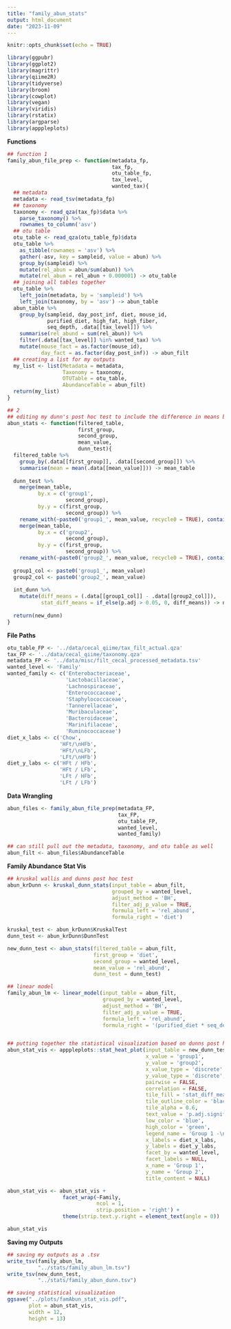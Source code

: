 ```yaml
---
title: "family_abun_stats"
output: html_document
date: "2023-11-09"
---
```


```r
knitr::opts_chunk$set(echo = TRUE)
```

```r
library(ggpubr)
library(ggplot2)
library(magrittr)
library(qiime2R)
library(tidyverse)
library(broom)
library(cowplot)
library(vegan)
library(viridis)
library(rstatix)
library(argparse)
library(apppleplots)
```

**Functions**
```r
## function 1
family_abun_file_prep <- function(metadata_fp,
                                  tax_fp,
                                  otu_table_fp,
                                  tax_level,
                                  wanted_tax){
  ## metadata
  metadata <- read_tsv(metadata_fp)
  ## taxonomy
  taxonomy <- read_qza(tax_fp)$data %>% 
    parse_taxonomy() %>% 
    rownames_to_column('asv')
  ## otu table 
  otu_table <- read_qza(otu_table_fp)$data
  otu_table %>% 
    as_tibble(rownames = 'asv') %>% 
    gather(-asv, key = sampleid, value = abun) %>% 
    group_by(sampleid) %>% 
    mutate(rel_abun = abun/sum(abun)) %>% 
    mutate(rel_abun = rel_abun + 0.000001) -> otu_table
  ## joining all tables together 
  otu_table %>% 
    left_join(metadata, by = 'sampleid') %>% 
    left_join(taxonomy, by = 'asv') -> abun_table
  abun_table %>% 
    group_by(sampleid, day_post_inf, diet, mouse_id, 
             purified_diet, high_fat, high_fiber, 
             seq_depth, .data[[tax_level]]) %>% 
    summarise(rel_abund = sum(rel_abun)) %>% 
    filter(.data[[tax_level]] %in% wanted_tax) %>% 
    mutate(mouse_fact = as.factor(mouse_id),
           day_fact = as.factor(day_post_inf)) -> abun_filt
  ## creating a list for my outputs
  my_list <- list(Metadata = metadata,
                  Taxonomy = taxonomy,
                  OTUTable = otu_table,
                  AbundanceTable = abun_filt)
  return(my_list)
}

## 2 
## editing my dunn's post hoc test to include the difference in means between groups 
abun_stats <- function(filtered_table,
                       first_group,
                       second_group,
                       mean_value,
                       dunn_test){
  filtered_table %>% 
    group_by(.data[[first_group]], .data[[second_group]]) %>% 
    summarise(mean = mean(.data[[mean_value]])) -> mean_table
  
  dunn_test %>% 
    merge(mean_table, 
          by.x = c('group1',
                   second_group),
          by.y = c(first_group,
                   second_group)) %>% 
    rename_with(~paste0('group1_', mean_value, recycle0 = TRUE), contains('mean')) %>% 
    merge(mean_table,
          by.x = c('group2',
                   second_group),
          by.y = c(first_group,
                   second_group)) %>% 
    rename_with(~paste0('group2_', mean_value, recycle0 = TRUE), contains('mean')) -> int_dunn
  
  group1_col <- paste0('group1_', mean_value)
  group2_col <- paste0('group2_', mean_value)
  
  int_dunn %>% 
    mutate(diff_means = (.data[[group1_col]] - .data[[group2_col]]),
           stat_diff_means = if_else(p.adj > 0.05, 0, diff_means)) -> new_dunn
  
  return(new_dunn)
}
```

**File Paths**
```r
otu_table_FP <- '../data/cecal_qiime/tax_filt_actual.qza'
tax_FP <- '../data/cecal_qiime/taxonomy.qza'
metadata_FP <- '../data/misc/filt_cecal_processed_metadata.tsv'
wanted_level <- 'Family'
wanted_family <- c('Enterobacteriaceae', 
                   'Lactobacillaceae', 
                   'Lachnospiraceae', 
                   'Enterococcaceae',
                   'Staphylococcaceae', 
                   'Tannerellaceae', 
                   'Muribaculaceae', 
                   'Bacteroidaceae', 
                   'Marinifilaceae', 
                   'Ruminococcaceae')
diet_x_labs <- c('Chow',
                 'HFt/\nHFb',
                 'HFt/\nLFb',
                 'LFt/\nHFb')
diet_y_labs <- c('HFt / HFb',
                 'HFt / LFb',
                 'LFt / HFb',
                 'LFt / LFb')
```

**Data Wrangling**
```r
abun_files <- family_abun_file_prep(metadata_FP,
                                    tax_FP,
                                    otu_table_FP,
                                    wanted_level,
                                    wanted_family)

## can still pull out the metadata, taxonomy, and otu table as well
abun_filt <- abun_files$AbundanceTable
```
**Family Abundance Stat Vis**
```r
## kruskal wallis and dunns post hoc test 
abun_krDunn <- kruskal_dunn_stats(input_table = abun_filt,
                                  grouped_by = wanted_level,
                                  adjust_method = 'BH',
                                  filter_adj_p_value = TRUE,
                                  formula_left = 'rel_abund',
                                  formula_right = 'diet')

kruskal_test <- abun_krDunn$KruskalTest
dunn_test <- abun_krDunn$DunnTest

new_dunn_test <- abun_stats(filtered_table = abun_filt,
                            first_group = 'diet',
                            second_group = wanted_level,
                            mean_value = 'rel_abund',
                            dunn_test = dunn_test)

## linear model
family_abun_lm <- linear_model(input_table = abun_filt,
                               grouped_by = wanted_level,
                               adjust_method = 'BH',
                               filter_adj_p_value = TRUE,
                               formula_left = 'rel_abund',
                               formula_right = '(purified_diet * seq_depth) + high_fat * high_fiber')


## putting together the statistical visualization based on dunns post hoc test
abun_stat_vis <- apppleplots::stat_heat_plot(input_table = new_dunn_test,
                                             x_value = 'group1',
                                             y_value = 'group2',
                                             x_value_type = 'discrete',
                                             y_value_type = 'discrete',
                                             pairwise = FALSE,
                                             correlation = FALSE,
                                             tile_fill = 'stat_diff_means',
                                             tile_outline_color = 'black',
                                             tile_alpha = 0.6,
                                             text_value = 'p.adj.signif',
                                             low_color = 'blue',
                                             high_color = 'green',
                                             legend_name = 'Group 1 -\nGroup 2',
                                             x_labels = diet_x_labs,
                                             y_labels = diet_y_labs,
                                             facet_by = wanted_level,
                                             facet_labels = NULL,
                                             x_name = 'Group 1',
                                             y_name = 'Group 2', 
                                             title_content = NULL)

abun_stat_vis <- abun_stat_vis +
                  facet_wrap(~Family,
                             ncol = 1,
                             strip.position = 'right') +
                  theme(strip.text.y.right = element_text(angle = 0))

abun_stat_vis
```

**Saving my Outputs**
```r
## saving my outputs as a .tsv
write_tsv(family_abun_lm,
          "../stats/family_abun_lm.tsv")
write_tsv(new_dunn_test,
          "../stats/family_abun_dunn.tsv")

## saving statistical visualization
ggsave("../plots/famAbun_stat_vis.pdf",
       plot = abun_stat_vis, 
       width = 12, 
       height = 13)
```

